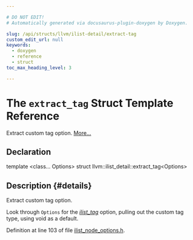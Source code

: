 ```yaml
---

# DO NOT EDIT!
# Automatically generated via docusaurus-plugin-doxygen by Doxygen.

slug: /api/structs/llvm/ilist-detail/extract-tag
custom_edit_url: null
keywords:
  - doxygen
  - reference
  - struct
toc_max_heading_level: 3

---
```





# The `extract_tag` Struct Template Reference

<DoxygenPage pluginConfig={pluginConfig}>

Extract custom tag option. <a href="#details">More...</a>

## Declaration

<CodeBlock>template &lt;class... Options&gt;
struct llvm::ilist_detail::extract_tag&lt;Options&gt;</CodeBlock>

## Description {#details}

Extract custom tag option.

Look through <code>Options</code> for the <em><a href="/docs/api/structs/llvm/ilist-tag">ilist&#95;tag</a></em> option, pulling out the custom tag type, using void as a default.

Definition at line 103 of file <a href="/docs/api/files/include/include/llvm/include/llvm/adt/ilist-node-options-h">ilist&#95;node&#95;options.h</a>.

</DoxygenPage>
